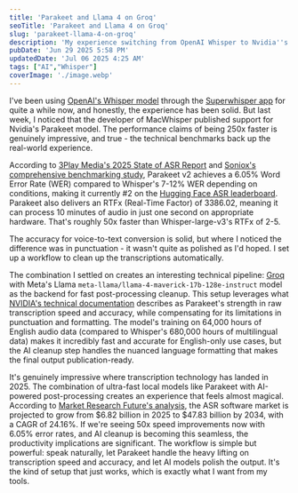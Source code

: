 ```yaml
---
title: 'Parakeet and Llama 4 on Groq'
seoTitle: 'Parakeet and Llama 4 on Groq'
slug: 'parakeet-llama-4-on-groq'
description: 'My experience switching from OpenAI Whisper to Nvidia''s Parakeet model in MacWhisper, and Llama 4 on Groq-powered cleanup.'
pubDate: 'Jun 29 2025 5:58 PM'
updatedDate: 'Jul 06 2025 4:25 AM'
tags: ["AI","Whisper"]
coverImage: './image.webp'
---
```


I've been using [OpenAI's Whisper model](https://openai.com/index/whisper/) through the [Superwhisper app](https://superwhisper.com/) for quite a while now, and honestly, the experience has been solid. But last week, I noticed that the developer of MacWhisper published support for Nvidia's Parakeet model. The performance claims of being 250x faster is genuinely impressive, and true - the technical benchmarks back up the real-world experience.


According to [3Play Media's 2025 State of ASR Report](https://go.3playmedia.com/rs-2025-asr) and [Soniox's comprehensive benchmarking study](https://soniox.com/benchmarks/), Parakeet v2 achieves a 6.05% Word Error Rate (WER) compared to Whisper's 7-12% WER depending on conditions, making it currently #2 on the [Hugging Face ASR leaderboard](https://huggingface.co/spaces/hf-audio/open_asr_leaderboard). Parakeet also delivers an RTFx (Real-Time Factor) of 3386.02, meaning it can process 10 minutes of audio in just one second on appropriate hardware. That's roughly 50x faster than Whisper-large-v3's RTFx of 2-5. 


<R2Image imageKey="assets/parakeet-llama-4-on-groq-2211638e-cd98-80f3-aa35-d222fd492f45.png" alt="Hugging Face ASR leaderboard." />


The accuracy for voice-to-text conversion is solid, but where I noticed the difference was in punctuation - it wasn't quite as polished as I'd hoped. I set up a workflow to clean up the transcriptions automatically.


The combination I settled on creates an interesting technical pipeline: [Groq](https://groq.com/) with Meta's Llama `meta-llama/llama-4-maverick-17b-128e-instruct` model as the backend for fast post-processing cleanup. This setup leverages what [NVIDIA's technical documentation](https://developer.nvidia.com/blog/pushing-the-boundaries-of-speech-recognition-with-nemo-parakeet-asr-models/) describes as Parakeet's strength in raw transcription speed and accuracy, while compensating for its limitations in punctuation and formatting. The model's training on 64,000 hours of English audio data (compared to Whisper's 680,000 hours of multilingual data) makes it incredibly fast and accurate for English-only use cases, but the AI cleanup step handles the nuanced language formatting that makes the final output publication-ready.


It's genuinely impressive where transcription technology has landed in 2025. The combination of ultra-fast local models like Parakeet with AI-powered post-processing creates an experience that feels almost magical. According to [Market Research Future's analysis](https://www.marketresearchfuture.com/reports/automatic-speech-recognition-asr-software-market-27251), the ASR software market is projected to grow from $6.82 billion in 2025 to $47.83 billion by 2034, with a CAGR of 24.16%. If we're seeing 50x speed improvements now with 6.05% error rates, and AI cleanup is becoming this seamless, the productivity implications are significant. The workflow is simple but powerful: speak naturally, let Parakeet handle the heavy lifting on transcription speed and accuracy, and let AI models polish the output. It's the kind of setup that just works, which is exactly what I want from my tools.

